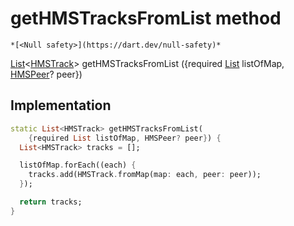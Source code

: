 # getHMSTracksFromList method

    *[<Null safety>](https://dart.dev/null-safety)*

[List](https://api.flutter.dev/flutter/dart-core/List-class.html)&lt;[HMSTrack](../../model_hms_track/HMSTrack-class)> getHMSTracksFromList
({required [List](https://api.flutter.dev/flutter/dart-core/List-class.html) listOfMap, [HMSPeer](../../model_hms_peer/HMSPeer-class)? peer})

## Implementation

```dart
static List<HMSTrack> getHMSTracksFromList(
    {required List listOfMap, HMSPeer? peer}) {
  List<HMSTrack> tracks = [];

  listOfMap.forEach((each) {
    tracks.add(HMSTrack.fromMap(map: each, peer: peer));
  });

  return tracks;
}
```
